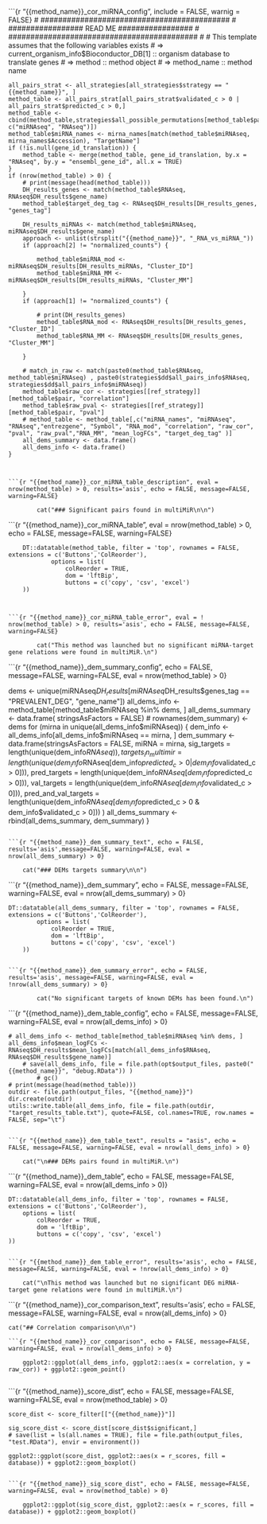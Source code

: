 ```{r "{{method_name}}_cor_miRNA_config", include = FALSE, warnig = FALSE}
# ###########################################
# ################# READ ME #################
# ###########################################
#
# This template assumes that the following variables exists
# => current_organism_info$Bioconductor_DB[1] :: organism database to translate genes
# => method :: method object
# => method_name :: method name
	
	all_pairs_strat <- all_strategies[all_strategies$strategy == "{{method_name}}", ]
	method_table <- all_pairs_strat[all_pairs_strat$validated_c > 0 | all_pairs_strat$predicted_c > 0,]
	method_table <- cbind(method_table,strategies$all_possible_permutations[method_table$pair, c("miRNAseq", "RNAseq")])
	method_table$miRNA_names <- mirna_names[match(method_table$miRNAseq, mirna_names$Accession), "TargetName"]
	if (!is.null(gene_id_translation)) {
		method_table <- merge(method_table, gene_id_translation, by.x = "RNAseq", by.y = "ensembl_gene_id", all.x = TRUE)
	}
	if (nrow(method_table) > 0) {
		# print(message(head(method_table)))
		DH_results_genes <- match(method_table$RNAseq, RNAseq$DH_results$gene_name)
		method_table$target_deg_tag <- RNAseq$DH_results[DH_results_genes, "genes_tag"]

		DH_results_miRNAs <- match(method_table$miRNAseq, miRNAseq$DH_results$gene_name)
		approach <- unlist(strsplit("{{method_name}}", "_RNA_vs_miRNA_"))
		if (approach[2] != "normalized_counts") {

			method_table$miRNA_mod <- miRNAseq$DH_results[DH_results_miRNAs, "Cluster_ID"]		
			method_table$miRNA_MM <- miRNAseq$DH_results[DH_results_miRNAs, "Cluster_MM"]	

		}
		if (approach[1] != "normalized_counts") {
			
			# print(DH_results_genes)
			method_table$RNA_mod <- RNAseq$DH_results[DH_results_genes, "Cluster_ID"]		
			method_table$RNA_MM <- RNAseq$DH_results[DH_results_genes, "Cluster_MM"]	

		}

		# match_in_raw <- match(paste0(method_table$RNAseq, method_table$miRNAseq) , paste0(strategies$dd$all_pairs_info$RNAseq, strategies$dd$all_pairs_info$miRNAseq))
		method_table$raw_cor <- strategies[[ref_strategy]][method_table$pair, "correlation"]
		method_table$raw_pval <- strategies[[ref_strategy]][method_table$pair, "pval"]
		# method_table <- method_table[,c("miRNA_names", "miRNAseq", "RNAseq","entrezgene", "Symbol", "RNA_mod", "correlation", "raw_cor", "pval", "raw_pval","RNA_MM", "mean_logFCs", "target_deg_tag" )]
		all_dems_summary <- data.frame()
		all_dems_info <- data.frame()
	}
```


```{r "{{method_name}}_cor_miRNA_table_description", eval = nrow(method_table) > 0, results='asis', echo = FALSE, message=FALSE, warning=FALSE}

		cat("### Significant pairs found in multiMiR\n\n")

```


```{r "{{method_name}}_cor_miRNA_table", eval = nrow(method_table) > 0, echo = FALSE, message=FALSE, warning=FALSE}

		DT::datatable(method_table, filter = 'top', rownames = FALSE, extensions = c('Buttons','ColReorder'),
	        	options = list(
		        	colReorder = TRUE,
		        	dom = 'lftBip',
		        	buttons = c('copy', 'csv', 'excel')
        ))
```


```{r "{{method_name}}_cor_miRNA_table_error", eval = ! nrow(method_table) > 0, results='asis', echo = FALSE, message=FALSE, warning=FALSE}

		cat("This method was launched but no significant miRNA-target gene relations were found in multiMiR.\n")

```


```{r "{{method_name}}_dem_summary_config", echo = FALSE, message=FALSE, warning=FALSE, eval = nrow(method_table) > 0}

dems <- unique(miRNAseq$DH_results[miRNAseq$DH_results$genes_tag == "PREVALENT_DEG", "gene_name"])
all_dems_info <- method_table[method_table$miRNAseq %in% dems, ]
all_dems_summary <- data.frame( stringsAsFactors = FALSE)
# rownames(dem_summary) <- dems
for (mirna in unique(all_dems_info$miRNAseq)) {
	dem_info <- all_dems_info[all_dems_info$miRNAseq == mirna, ]
	dem_summary <- data.frame(stringsAsFactors = FALSE,
								miRNA = mirna,
								sig_targets = length(unique(dem_info$RNAseq)),
								targets_in_multimir = length(unique(dem_info$RNAseq[dem_info$predicted_c > 0 | dem_info$validated_c > 0])),
								pred_targets = length(unique(dem_info$RNAseq[dem_info$predicted_c > 0])),
								val_targets = length(unique(dem_info$RNAseq[dem_info$validated_c > 0])),
								pred_and_val_targets = length(unique(dem_info$RNAseq[dem_info$predicted_c > 0 & dem_info$validated_c > 0]))
							)
	all_dems_summary <- rbind(all_dems_summary, dem_summary)
}
```

```{r "{{method_name}}_dem_summary_text", echo = FALSE,  results='asis',message=FALSE, warning=FALSE, eval = nrow(all_dems_summary) > 0}

	cat("### DEMs targets summary\n\n")

```

```{r "{{method_name}}_dem_summary", echo = FALSE, message=FALSE, warning=FALSE, eval = nrow(all_dems_summary) > 0}

	DT::datatable(all_dems_summary, filter = 'top', rownames = FALSE, extensions = c('Buttons','ColReorder'),
        	options = list(
	        	colReorder = TRUE,
	        	dom = 'lftBip',
	        	buttons = c('copy', 'csv', 'excel')
        ))

```

```{r "{{method_name}}_dem_summary_error", echo = FALSE, results='asis', message=FALSE, warning=FALSE, eval = !nrow(all_dems_summary) > 0}

		cat("No significant targets of known DEMs has been found.\n")

```



```{r "{{method_name}}_dem_table_config", echo = FALSE, message=FALSE, warning=FALSE, eval = nrow(all_dems_info) > 0}

	# all_dems_info <- method_table[method_table$miRNAseq %in% dems, ]
	all_dems_info$mean_logFCs <- RNAseq$DH_results$mean_logFCs[match(all_dems_info$RNAseq, RNAseq$DH_results$gene_name)]
		# save(all_dems_info, file = file.path(opt$output_files, paste0("{{method_name}}", "debug.RData")) )
			# gc()
	# print(message(head(method_table)))
    outdir <- file.path(output_files, "{{method_name}}")
    dir.create(outdir)
	utils::write.table(all_dems_info, file = file.path(outdir, "target_results_table.txt"), quote=FALSE, col.names=TRUE, row.names = FALSE, sep="\t")

```

```{r "{{method_name}}_dem_table_text", results = "asis", echo = FALSE, message=FALSE, warning=FALSE, eval = nrow(all_dems_info) > 0}

	cat("\n### DEMs pairs found in multiMiR.\n")

```

```{r "{{method_name}}_dem_table", echo = FALSE, message=FALSE, warning=FALSE, eval = nrow(all_dems_info > 0)}

	DT::datatable(all_dems_info, filter = 'top', rownames = FALSE, extensions = c('Buttons','ColReorder'),
    	options = list(
        	colReorder = TRUE,
        	dom = 'lftBip',
        	buttons = c('copy', 'csv', 'excel')
    ))

``` 

```{r "{{method_name}}_dem_table_error", results='asis', echo = FALSE, message=FALSE, warning=FALSE, eval = !nrow(all_dems_info) > 0}

	cat("\nThis method was launched but no significant DEG miRNA-target gene relations were found in multiMiR.\n")

```



```{r "{{method_name}}_cor_comparison_text", results='asis', echo = FALSE, message=FALSE, warning=FALSE, eval = nrow(all_dems_info) > 0}

	cat("## Correlation comparison\n\n")

```
```{r "{{method_name}}_cor_comparison", echo = FALSE, message=FALSE, warning=FALSE, eval = nrow(all_dems_info) > 0}
	
	ggplot2::ggplot(all_dems_info, ggplot2::aes(x = correlation, y = raw_cor)) + ggplot2::geom_point() 
	
```  



```{r "{{method_name}}_score_dist", echo = FALSE, message=FALSE, warning=FALSE, eval = nrow(method_table) > 0}
	
	score_dist <- score_filter[["{{method_name}}"]]

	sig_score_dist <- score_dist[score_dist$significant,]
	# save(list = ls(all.names = TRUE), file = file.path(output_files, "test.RData"), envir = environment())

	ggplot2::ggplot(score_dist, ggplot2::aes(x = r_scores, fill = database)) + ggplot2::geom_boxplot()

```

```{r "{{method_name}}_sig_score_dist", echo = FALSE, message=FALSE, warning=FALSE, eval = nrow(method_table) > 0}

	ggplot2::ggplot(sig_score_dist, ggplot2::aes(x = r_scores, fill = database)) + ggplot2::geom_boxplot()
	
```



